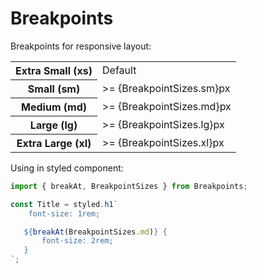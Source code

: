 
<Meta title="Styles|Breakpoints" />

# Breakpoints

Breakpoints for responsive layout:

<table>
  <tr>
    <th>Extra Small (xs)</th>
    <td>Default</td>
  </tr>
  <tr>
    <th>Small (sm)</th>
    <td>>= {BreakpointSizes.sm}px</td>
  </tr>
  <tr>
    <th>Medium (md)</th>
    <td>>= {BreakpointSizes.md}px</td>
  </tr>
  <tr>
    <th>Large (lg)</th>
    <td>>= {BreakpointSizes.lg}px</td>
  </tr>
  <tr>
    <th>Extra Large (xl)</th>
    <td>>= {BreakpointSizes.xl}px</td>
  </tr>
</table>

Using in styled component:

```js
import { breakAt, BreakpointSizes } from Breakpoints;

const Title = styled.h1`
    font-size: 1rem;

   ${breakAt(BreakpointSizes.md)} {
       font-size: 2rem;
   }
`;
```
